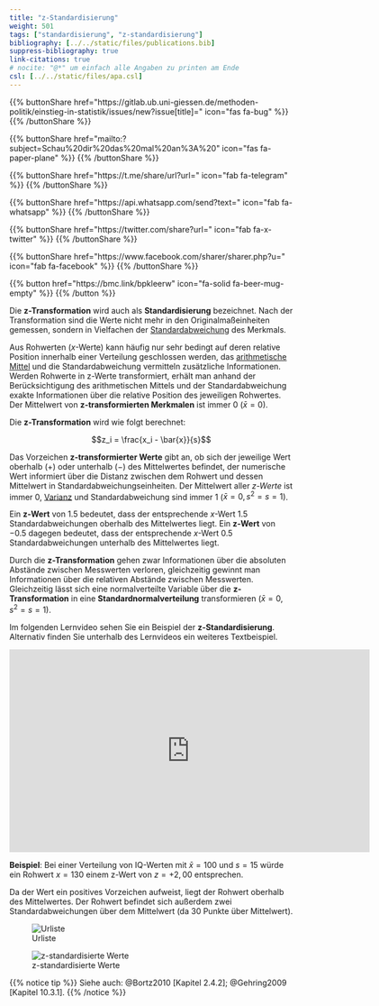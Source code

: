 ```yaml
---
title: "z-Standardisierung"
weight: 501
tags: ["standardisierung", "z-standardisierung"]
bibliography: [../../static/files/publications.bib]
suppress-bibliography: true
link-citations: true
# nocite: "@*" um einfach alle Angaben zu printen am Ende
csl: [../../static/files/apa.csl]
---
```


{{% buttonShare href=\"https\:\/\/gitlab.ub.uni-giessen.de\/methoden-politik\/einstieg-in-statistik\/issues\/new?issue[title]=\" icon=\"fas fa-bug\" %}} {{% /buttonShare %}} 

{{% buttonShare href=\"mailto\:?subject=Schau\%20dir\%20das\%20mal\%20an\%3A\%20\" icon=\"fas fa-paper-plane\" %}} {{% /buttonShare %}}

{{% buttonShare href=\"https\:\/\/t.me\/share\/url?url=\" icon=\"fab fa-telegram\" %}} {{% /buttonShare %}}

{{% buttonShare href=\"https\:\/\/api.whatsapp.com\/send?text=\" icon=\"fab fa-whatsapp\" %}} {{% /buttonShare %}}

{{% buttonShare href=\"https\:\/\/twitter.com\/share?url=\" icon=\"fab fa-x-twitter\" %}} {{% /buttonShare %}}

{{% buttonShare href=\"https\:\/\/www.facebook.com\/sharer\/sharer.php?u=\" icon=\"fab fa-facebook\" %}} {{% /buttonShare %}}

{{% button href=\"https\:\/\/bmc.link\/bpkleerw\" icon=\"fa-solid fa-beer-mug-empty\" %}} {{% /button %}}

Die **z-Transformation** wird auch als **Standardisierung** bezeichnet. Nach der Transformation sind die Werte nicht mehr in den Originalmaßeinheiten gemessen, sondern in Vielfachen der [Standardabweichung](../../glossar/standardabweichung/index.html) des Merkmals.

Aus Rohwerten ($x$-Werte) kann häufig nur sehr bedingt auf deren relative Position innerhalb einer Verteilung geschlossen werden, das [arithmetische Mittel](../../glossar/mittelwert/index.html) und die Standardabweichung vermitteln zusätzliche Informationen. Werden Rohwerte in z-Werte transformiert, erhält man anhand der Berücksichtigung des arithmetischen Mittels und der Standardabweichung exakte Informationen über die relative Position des jeweiligen Rohwertes. Der Mittelwert von **z-transformierten Merkmalen** ist immer $0$ ($\bar{x}=0$).

Die **z-Transformation** wird wie folgt berechnet:

$$z_i = \frac{x_i - \bar{x}}{s}$$

Das Vorzeichen **z-transformierter Werte** gibt an, ob sich der jeweilige Wert oberhalb ($+$) oder unterhalb ($−$) des Mittelwertes befindet, der numerische Wert informiert über die Distanz zwischen dem Rohwert und dessen Mittelwert in Standardabweichungseinheiten. Der Mittelwert aller *z-Werte* ist immer $0$, [Varianz](../../glossar/varianz/index.html) und Standardabweichung sind immer $1$ ($\bar{x}=0, s^2=s =1$).

Ein **z-Wert** von $1.5$ bedeutet, dass der entsprechende $x$-Wert $1.5$ Standardabweichungen oberhalb des Mittelwertes liegt. Ein **z-Wert** von $−0.5$ dagegen bedeutet, dass der entsprechende $x$-Wert $0.5$ Standardabweichungen unterhalb des Mittelwertes liegt.

Durch die **z-Transformation** gehen zwar Informationen über die absoluten Abstände zwischen Messwerten verloren, gleichzeitig gewinnt man Informationen über die relativen Abstände zwischen Messwerten. Gleichzeitig lässt sich eine normalverteilte Variable über die **z-Transformation** in eine **Standardnormalverteilung** transformieren ($\bar{x}=0, s^2 =s=1$).

Im folgenden Lernvideo sehen Sie ein Beispiel der **z-Standardisierung**. Alternativ finden Sie unterhalb des Lernvideos ein weiteres Textbeispiel.

<center>

<iframe src="https://flash.uni-giessen.de/vod/be931a57891565c8b2a43a908fa8a6a1.mp4" width="640" height="360" frameborder="0" allow="autoplay; fullscreen; picture-in-picture" allowfullscreen referrerpolicy="noreferrer"></iframe>

</center>

**Beispiel**: Bei einer Verteilung von IQ-Werten mit $\bar{x}=100$ und $s=15$ würde ein Rohwert $x=130$ einem z-Wert von $z=+2,00$ entsprechen.

Da der Wert ein positives Vorzeichen aufweist, liegt der Rohwert oberhalb des Mittelwertes. Der Rohwert befindet sich außerdem zwei Standardabweichungen über dem Mittelwert (da 30 Punkte über Mittelwert).

![Urliste](../images/zstand1.png)

![z-standardisierte Werte](../images/zstand2.png)

{{% notice tip %}}
Siehe auch: @Bortz2010 [Kapitel 2.4.2]; @Gehring2009 [Kapitel 10.3.1].
{{% /notice %}}